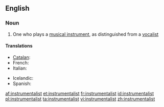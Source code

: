 ==English==

===Noun===
{{en-noun}}

# One who plays a [[musical instrument]], as distinguished from a [[vocalist]]

====Translations====
{{trans-top|one who plays a musical instrument}}
* [[Catalan]]: {{t|ca|instrumentista|m|f}}
* French: {{t|fr|instrumentiste|m|f}}
* Italian: {{t-|it|strumentista|m|f}}
{{trans-mid}}
* Icelandic: {{t|is|hljóðfæraleikari|m}}
* Spanish: {{t|es|instrumentista|m|f}}
{{trans-bottom}}

[[af:instrumentalist]]
[[et:instrumentalist]]
[[fr:instrumentalist]]
[[id:instrumentalist]]
[[pl:instrumentalist]]
[[ta:instrumentalist]]
[[vi:instrumentalist]]
[[zh:instrumentalist]]